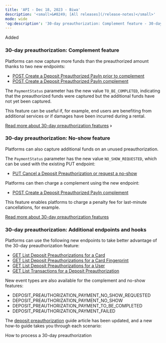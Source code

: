 ```yaml
---
title: 'API - Dec 18, 2023 - Biwa'  
description: '<small>&#8249; [All releases](/release-notes)</small>'  
mode: wide  
'og:description': '30-day preauthorization: Complement feature - 30-day preauthorization: No-show feature - 30-day preauthorization: Additional endpoints and hooks'  
---
```

  
  <div class="pill pill-green rn-pill">Added</div> 
  
### 30-day preauthorization: Complement feature  

Platforms can now capture more funds than the preauthorized amount thanks to two new endpoints:  
- <a href="/api-reference/deposit-preauthorizations/create-deposit-preauthorized-payin-prior-to-complement">POST Create a Deposit Preauthorized PayIn prior to complement</a>
- <a href="/api-reference/deposit-preauthorizations/create-deposit-preauthorized-payin-complement">POST Create a Deposit Preauthorized PayIn complement</a>

The `PaymentStatus` parameter has the new value `TO_BE_COMPLETED`, indicating that the preauthorized funds were captured but the additional funds have not yet been captured.   

This feature can be useful if, for example, end users are benefiting from additional services or if damages have been incurred during a rental.  

<a href="/guides/payment-methods/card/deposit-preauthorization" class="btn Secondary normal">Read more about 30-day preauthorization features</a> **&#8250;**
  
### 30-day preauthorization: No-show feature  

Platforms can also capture additional funds on an unused preauthorization.   

The `PaymentStatus` parameter has the new value `NO_SHOW_REQUESTED`, which can be used with the existing PUT endpoint:   
- <a href="/api-reference/deposit-preauthorizations/cancel-deposit-preauthorization-request-no-show">PUT Cancel a Deposit Preauthorization or request a no-show</a>

Platforms can then charge a complement using the new endpoint:  
- <a href="/api-reference/deposit-preauthorizations/create-deposit-preauthorized-payin-complement">POST Create a Deposit Preauthorized PayIn complement</a>

This feature enables platforms to charge a penalty fee for last-minute cancellations, for example.  

<a href="/guides/payment-methods/card/deposit-preauthorization" class="btn Secondary normal">Read more about 30-day preauthorization features</a> 
  
### 30-day preauthorization: Additional endpoints and hooks  

Platforms can use the following new endpoints to take better advantage of the 30-day preauthorization feature:   
- <a href="/api-reference/deposit-preauthorizations/list-deposit-preauthorizations-card">GET List Deposit Preauthorizations for a Card</a>
- <a href="/api-reference/deposit-preauthorizations/list-deposit-preauthorizations-card-fingerprint">GET List Deposit Preauthorizations for a Card Fingerprint</a>
- <a href="/api-reference/deposit-preauthorizations/list-deposit-preauthorizations-user">GET List Deposit Preauthorizations for a User</a>
- <a href="/api-reference/deposit-preauthorizations/list-transactions-deposit-preauthorization">GET List Transactions for a Deposit Preauthorization</a>

New event types are also available for the complement and no-show features:   
- DEPOSIT_PREAUTHORIZATION_PAYMENT_NO_SHOW_REQUESTED  
- DEPOSIT_PREAUTHORIZATION_PAYMENT_NO_SHOW  
- DEPOSIT_PREAUTHORIZATION_PAYMENT_TO_BE_COMPLETED  
- DEPOSIT_PREAUTHORIZATION_PAYMENT_FAILED  

The <a href="/guides/payment-methods/card/deposit-preauthorization">deposit preauthorization</a> guide article has been updated, and a new how-to guide takes you through each scenario:  

<Card title="How to" href="/guides/payment-methods/card/deposit-preauthorization/how-to">How to process a 30-day preauthorization</Card>